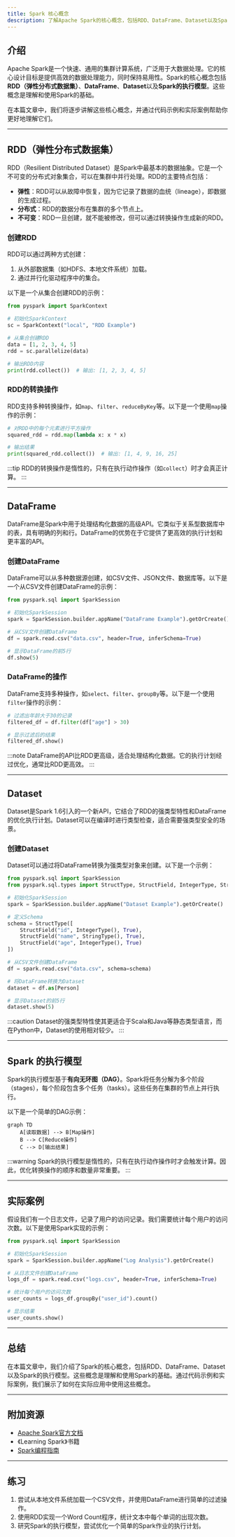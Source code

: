 ```yaml
---
title: Spark 核心概念
description: 了解Apache Spark的核心概念，包括RDD、DataFrame、Dataset以及Spark的执行模型。适合初学者快速掌握Spark的基础知识。
---
```


## 介绍

Apache Spark是一个快速、通用的集群计算系统，广泛用于大数据处理。它的核心设计目标是提供高效的数据处理能力，同时保持易用性。Spark的核心概念包括**RDD（弹性分布式数据集）**、**DataFrame**、**Dataset**以及**Spark的执行模型**。这些概念是理解和使用Spark的基础。

在本篇文章中，我们将逐步讲解这些核心概念，并通过代码示例和实际案例帮助你更好地理解它们。

---

## RDD（弹性分布式数据集）

RDD（Resilient Distributed Dataset）是Spark中最基本的数据抽象。它是一个不可变的分布式对象集合，可以在集群中并行处理。RDD的主要特点包括：

- **弹性**：RDD可以从故障中恢复，因为它记录了数据的血统（lineage），即数据的生成过程。
- **分布式**：RDD的数据分布在集群的多个节点上。
- **不可变**：RDD一旦创建，就不能被修改，但可以通过转换操作生成新的RDD。

### 创建RDD

RDD可以通过两种方式创建：
1. 从外部数据集（如HDFS、本地文件系统）加载。
2. 通过并行化驱动程序中的集合。

以下是一个从集合创建RDD的示例：

```python
from pyspark import SparkContext

# 初始化SparkContext
sc = SparkContext("local", "RDD Example")

# 从集合创建RDD
data = [1, 2, 3, 4, 5]
rdd = sc.parallelize(data)

# 输出RDD内容
print(rdd.collect())  # 输出: [1, 2, 3, 4, 5]
```

### RDD的转换操作

RDD支持多种转换操作，如`map`、`filter`、`reduceByKey`等。以下是一个使用`map`操作的示例：

```python
# 对RDD中的每个元素进行平方操作
squared_rdd = rdd.map(lambda x: x * x)

# 输出结果
print(squared_rdd.collect())  # 输出: [1, 4, 9, 16, 25]
```

:::tip
RDD的转换操作是惰性的，只有在执行动作操作（如`collect`）时才会真正计算。
:::

---

## DataFrame

DataFrame是Spark中用于处理结构化数据的高级API。它类似于关系型数据库中的表，具有明确的列和行。DataFrame的优势在于它提供了更高效的执行计划和更丰富的API。

### 创建DataFrame

DataFrame可以从多种数据源创建，如CSV文件、JSON文件、数据库等。以下是一个从CSV文件创建DataFrame的示例：

```python
from pyspark.sql import SparkSession

# 初始化SparkSession
spark = SparkSession.builder.appName("DataFrame Example").getOrCreate()

# 从CSV文件创建DataFrame
df = spark.read.csv("data.csv", header=True, inferSchema=True)

# 显示DataFrame的前5行
df.show(5)
```

### DataFrame的操作

DataFrame支持多种操作，如`select`、`filter`、`groupBy`等。以下是一个使用`filter`操作的示例：

```python
# 过滤出年龄大于30的记录
filtered_df = df.filter(df["age"] > 30)

# 显示过滤后的结果
filtered_df.show()
```

:::note
DataFrame的API比RDD更高级，适合处理结构化数据。它的执行计划经过优化，通常比RDD更高效。
:::

---

## Dataset

Dataset是Spark 1.6引入的一个新API，它结合了RDD的强类型特性和DataFrame的优化执行计划。Dataset可以在编译时进行类型检查，适合需要强类型安全的场景。

### 创建Dataset

Dataset可以通过将DataFrame转换为强类型对象来创建。以下是一个示例：

```python
from pyspark.sql import SparkSession
from pyspark.sql.types import StructType, StructField, IntegerType, StringType

# 初始化SparkSession
spark = SparkSession.builder.appName("Dataset Example").getOrCreate()

# 定义Schema
schema = StructType([
    StructField("id", IntegerType(), True),
    StructField("name", StringType(), True),
    StructField("age", IntegerType(), True)
])

# 从CSV文件创建DataFrame
df = spark.read.csv("data.csv", schema=schema)

# 将DataFrame转换为Dataset
dataset = df.as[Person]

# 显示Dataset的前5行
dataset.show(5)
```

:::caution
Dataset的强类型特性使其更适合于Scala和Java等静态类型语言，而在Python中，Dataset的使用相对较少。
:::

---

## Spark 的执行模型

Spark的执行模型基于**有向无环图（DAG）**。Spark将任务分解为多个阶段（stages），每个阶段包含多个任务（tasks）。这些任务在集群的节点上并行执行。

以下是一个简单的DAG示例：

```mermaid
graph TD
    A[读取数据] --> B[Map操作]
    B --> C[Reduce操作]
    C --> D[输出结果]
```

:::warning
Spark的执行模型是惰性的，只有在执行动作操作时才会触发计算。因此，优化转换操作的顺序和数量非常重要。
:::

---

## 实际案例

假设我们有一个日志文件，记录了用户的访问记录。我们需要统计每个用户的访问次数。以下是使用Spark实现的示例：

```python
from pyspark.sql import SparkSession

# 初始化SparkSession
spark = SparkSession.builder.appName("Log Analysis").getOrCreate()

# 从日志文件创建DataFrame
logs_df = spark.read.csv("logs.csv", header=True, inferSchema=True)

# 统计每个用户的访问次数
user_counts = logs_df.groupBy("user_id").count()

# 显示结果
user_counts.show()
```

---

## 总结

在本篇文章中，我们介绍了Spark的核心概念，包括RDD、DataFrame、Dataset以及Spark的执行模型。这些概念是理解和使用Spark的基础。通过代码示例和实际案例，我们展示了如何在实际应用中使用这些概念。

---

## 附加资源

- [Apache Spark官方文档](https://spark.apache.org/docs/latest/)
- 《Learning Spark》书籍
- [Spark编程指南](https://spark.apache.org/docs/latest/rdd-programming-guide.html)

---

## 练习

1. 尝试从本地文件系统加载一个CSV文件，并使用DataFrame进行简单的过滤操作。
2. 使用RDD实现一个Word Count程序，统计文本中每个单词的出现次数。
3. 研究Spark的执行模型，尝试优化一个简单的Spark作业的执行计划。
